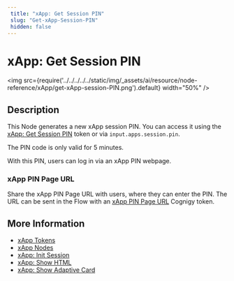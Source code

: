 ```yaml
---
 title: "xApp: Get Session PIN" 
 slug: "Get-xApp-Session-PIN" 
 hidden: false 
---
```


# xApp: Get Session PIN

<img src={require('../../../../../static/img/_assets/ai/resource/node-reference/xApp/get-xApp-session-PIN.png').default} width="50%" />

## Description

This Node generates a new xApp session PIN. You can access it using the [xApp: Get Session PIN](../../../../xApps/tokens.mdx#xapp-session-pin) token or via `input.apps.session.pin`.

The PIN code is only valid for 5 minutes.

With this PIN, users can log in via an xApp PIN webpage.

### xApp PIN Page URL

Share the xApp PIN Page URL with users, where they can enter the PIN. The URL can be sent in the Flow with an [xApp PIN Page URL](../../../../xApps/tokens.mdx#xapp-pin-page-url) Cognigy token.

## More Information

- [xApp Tokens](../../../../xApps/tokens.mdx)
- [xApp Nodes](overview.mdx)
- [xApp: Init Session](init-xApp-session.mdx)
- [xApp: Show HTML](set-html-xApp-state.mdx)
- [xApp: Show Adaptive Card](set-AdaptiveCard-xApp-state.mdx)